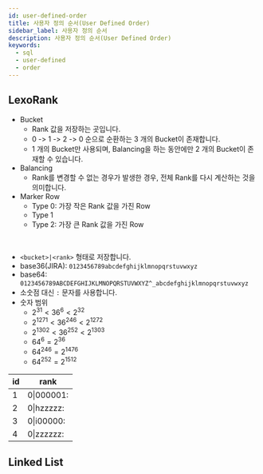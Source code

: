 ```yaml
---
id: user-defined-order
title: 사용자 정의 순서(User Defined Order)
sidebar_label: 사용자 정의 순서
description: 사용자 정의 순서(User Defined Order)
keywords:
  - sql
  - user-defined
  - order
---
```


## LexoRank

- Bucket
  - Rank 값을 저장하는 곳입니다.
  - 0 -> 1 -> 2 -> 0 순으로 순환하는 3 개의 Bucket이 존재합니다.
  - 1 개의 Bucket만 사용되며, Balancing을 하는 동안에만 2 개의 Bucket이 존재할 수 있습니다.
- Balancing
  - Rank를 변경할 수 없는 경우가 발생한 경우, 전체 Rank를 다시 계산하는 것을 의미합니다.
- Marker Row
  - Type 0: 가장 작은 Rank 값을 가진 Row
  - Type 1
  - Type 2: 가장 큰 Rank 값을 가진 Row

<br />

- `<bucket>|<rank>` 형태로 저장합니다.
- base36(JIRA): `0123456789abcdefghijklmnopqrstuvwxyz`
- base64: `0123456789ABCDEFGHIJKLMNOPQRSTUVWXYZ^_abcdefghijklmnopqrstuvwxyz`
- 소숫점 대신 `:` 문자를 사용합니다.
- 숫자 범위
  - $2^{31} < 36^{6} < 2^{32}$
  - $2^{1271} < 36^{246} < 2^{1272}$
  - $2^{1302} < 36^{252} < 2^{1303}$
  - $64^{6} = 2^{36}$
  - $64^{246} = 2^{1476}$
  - $64^{252} = 2^{1512}$

| id  | rank       |
| --- | ---------- |
| 1   | 0\|000001: |
| 2   | 0\|hzzzzz: |
| 3   | 0\|i00000: |
| 4   | 0\|zzzzzz: |

## Linked List
